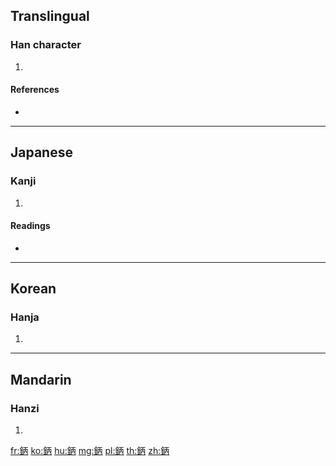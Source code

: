 {{character info/new}}
==Translingual==

===Han character===
{{Han char|rn=167|rad=金|as=05|sn=13|four=|canj=CMOB}}

# {{defn|Han|sort=金05}}

====References====
* {{Han ref|kx=1299.290|dkj=40268|dj=1802.100|hdz=64184.020|uh=9235|ud=37429}}

----

==Japanese==

===Kanji===
{{ja-kanji|grade=|rs=金05}}

# {{defn|lang=ja|sort=金05}}

====Readings====
* {{ja-readings|on=[[へい]] (hei), [[ひょう]] (hyō)|kun=[[かたい]] (katai)|nanori=}}

----

==Korean==

===Hanja===
{{ko-hanja|hangeul=병|eumhun=|rv=byeong|mr=pyŏng|y=pyeng}}

# {{defn|lang=ko|sort=金05}}

----

==Mandarin==

===Hanzi===
{{cmn-hanzi|pin=[[bìng]] ([[bing4]])|wg=ping<sup>4</sup>}}

# {{defn|lang=cmn|sort=金05}}

[[fr:鈵]]
[[ko:鈵]]
[[hu:鈵]]
[[mg:鈵]]
[[pl:鈵]]
[[th:鈵]]
[[zh:鈵]]